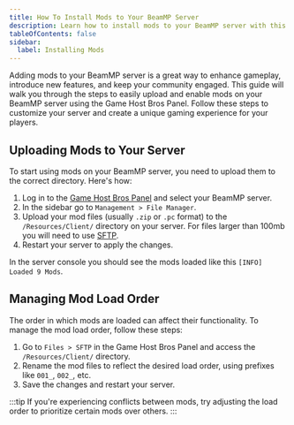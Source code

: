 ```yaml
---
title: How To Install Mods to Your BeamMP Server
description: Learn how to install mods to your BeamMP server with this comprehensive guide.
tableOfContents: false
sidebar:
  label: Installing Mods
---
```


Adding mods to your BeamMP server is a great way to enhance gameplay, introduce new features, and keep your community engaged. This guide will walk you through the steps to easily upload and enable mods on your BeamMP server using the Game Host Bros Panel. Follow these steps to customize your server and create a unique gaming experience for your players.

## Uploading Mods to Your Server
To start using mods on your BeamMP server, you need to upload them to the correct directory. Here's how:

1. Log in to the [Game Host Bros Panel](https://panel.gamehostbros.com/) and select your BeamMP server.
2. In the sidebar go to `Management > File Manager`.
3. Upload your mod files (usually `.zip` or `.pc` format) to the `/Resources/Client/` directory on your server. For files larger than 100mb you will need to use [SFTP](https://guides.gamehostbros.com/getting-started/uploading-files/).
4. Restart your server to apply the changes.

In the server console you should see the mods loaded like this `[INFO] Loaded 9 Mods`.

## Managing Mod Load Order
The order in which mods are loaded can affect their functionality. To manage the mod load order, follow these steps:

1. Go to `Files > SFTP` in the Game Host Bros Panel and access the `/Resources/Client/` directory.
2. Rename the mod files to reflect the desired load order, using prefixes like `001_`, `002_`, etc.
3. Save the changes and restart your server.

:::tip
If you're experiencing conflicts between mods, try adjusting the load order to prioritize certain mods over others.
:::
